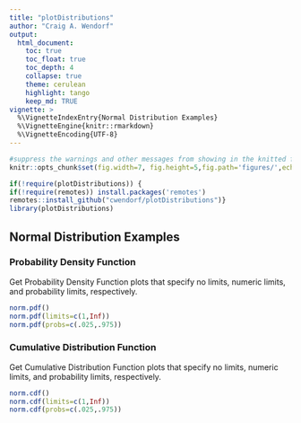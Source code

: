 ```yaml
---
title: "plotDistributions"
author: "Craig A. Wendorf"
output:
  html_document:
    toc: true
    toc_float: true
    toc_depth: 4
    collapse: true
    theme: cerulean
    highlight: tango
    keep_md: TRUE
vignette: >
  %\VignetteIndexEntry{Normal Distribution Examples}
  %\VignetteEngine{knitr::rmarkdown}
  %\VignetteEncoding{UTF-8}
---
```


```r
#suppress the warnings and other messages from showing in the knitted file.
knitr::opts_chunk$set(fig.width=7, fig.height=5,fig.path='figures/',echo=TRUE,warning=FALSE,message=FALSE)
```

```r
if(!require(plotDistributions)) {
if(!require(remotes)) install.packages('remotes')
remotes::install_github("cwendorf/plotDistributions")}
library(plotDistributions)
```

## Normal Distribution Examples

### Probability Density Function

Get Probability Density Function plots that specify no limits, numeric limits, and probability limits, respectively.
```r
norm.pdf()
norm.pdf(limits=c(1,Inf))
norm.pdf(probs=c(.025,.975))
```

### Cumulative Distribution Function

Get Cumulative Distribution Function plots that specify no limits, numeric limits, and probability limits, respectively.
```r
norm.cdf()
norm.cdf(limits=c(1,Inf))
norm.cdf(probs=c(.025,.975))
```
